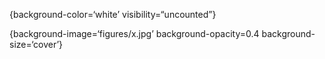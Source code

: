 :::: columns
::: {.column width="40%"}
:::
  
::: {.column width="60%"}
:::
::::
  
:::: aside
::::
  
<p style="color:black"></p>
  
<p style="font-size:80%"></p>
  
{background-color='white' visibility="uncounted"}


{background-image='figures/x.jpg' background-opacity=0.4 background-size='cover'}